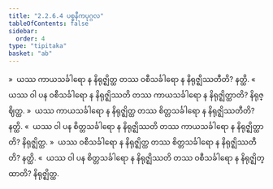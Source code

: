 ```yaml
---
title: "2.2.6.4 ပစ္စနီကပုဂ္ဂလ"
tableOfContents: false
sidebar:
  order: 4
type: "tipitaka"
basket: "ab"
---
```



<DynamicBreadcrumb />

<Division number="123">

<Paragraph number="542">
»  ယဿ ကာယသင်္ခါရော န နိရုဇ္ဈိတ္ထ တဿ ဝစီသင်္ခါရော န နိရုဇ္ဈိဿတီတိ? နတ္ထိ.
</Paragraph>

<Paragraph number="543">
«  ယဿ ဝါ ပန ဝစီသင်္ခါရော န နိရုဇ္ဈိဿတိ တဿ ကာယသင်္ခါရော န နိရုဇ္ဈိတ္ထာတိ? နိရုဇ္ဈိတ္ထ.
</Paragraph>

<Paragraph number="544">
»  ယဿ ကာယသင်္ခါရော န နိရုဇ္ဈိတ္ထ တဿ စိတ္တသင်္ခါရော န နိရုဇ္ဈိဿတီတိ? နတ္ထိ.
</Paragraph>

<Paragraph number="545">
«  ယဿ ဝါ ပန စိတ္တသင်္ခါရော န နိရုဇ္ဈိဿတိ တဿ ကာယသင်္ခါရော န နိရုဇ္ဈိတ္ထာတိ? နိရုဇ္ဈိတ္ထ.
</Paragraph>

</Division>
<Division number="124">

<Paragraph number="546">
»  ယဿ ဝစီသင်္ခါရော န နိရုဇ္ဈိတ္ထ တဿ စိတ္တသင်္ခါရော န နိရုဇ္ဈိဿတီတိ? နတ္ထိ.
</Paragraph>

<Paragraph number="547">
«  ယဿ ဝါ ပန စိတ္တသင်္ခါရော န နိရုဇ္ဈိဿတိ တဿ ဝစီသင်္ခါရော န နိရုဇ္ဈိတ္ထာတိ? နိရုဇ္ဈိတ္ထ.
</Paragraph>
</Division>